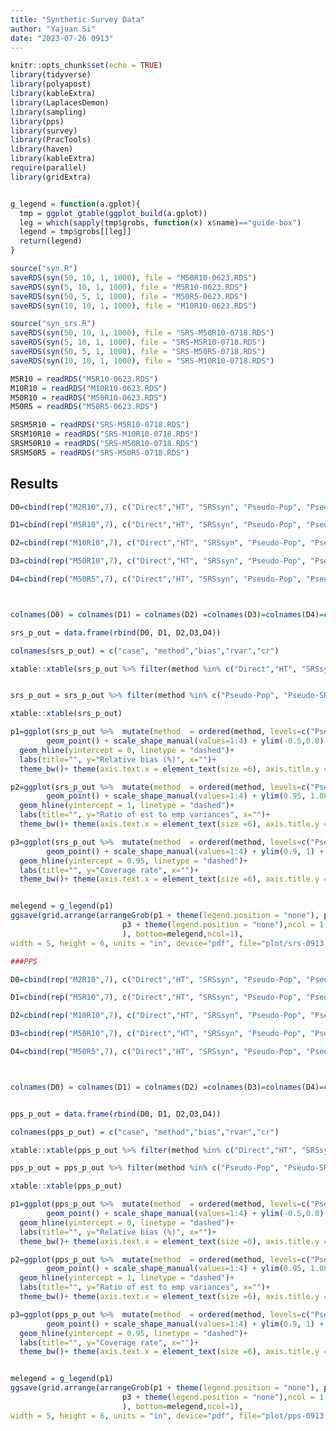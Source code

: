 ```yaml
---
title: "Synthetic Survey Data"
author: "Yajuan Si"
date: "2023-07-26 0913"
---
```


```r
knitr::opts_chunk$set(echo = TRUE)
library(tidyverse)
library(polyapost)
library(kableExtra)
library(LaplacesDemon)
library(sampling)
library(pps)
library(survey)
library(PracTools)
library(haven)
library(kableExtra)
require(parallel)
library(gridExtra)


g_legend = function(a.gplot){
  tmp = ggplot_gtable(ggplot_build(a.gplot))
  leg = which(sapply(tmp$grobs, function(x) x$name)=="guide-box")
  legend = tmp$grobs[[leg]]
  return(legend)
}
```


```r
source("syn.R")
saveRDS(syn(50, 10, 1, 1000), file = "M50R10-0623.RDS")
saveRDS(syn(5, 10, 1, 1000), file = "M5R10-0623.RDS")
saveRDS(syn(50, 5, 1, 1000), file = "M50R5-0623.RDS")
saveRDS(syn(10, 10, 1, 1000), file = "M10R10-0623.RDS")

source("syn_srs.R")
saveRDS(syn(50, 10, 1, 1000), file = "SRS-M50R10-0718.RDS")
saveRDS(syn(5, 10, 1, 1000), file = "SRS-M5R10-0718.RDS")
saveRDS(syn(50, 5, 1, 1000), file = "SRS-M50R5-0718.RDS")
saveRDS(syn(10, 10, 1, 1000), file = "SRS-M10R10-0718.RDS")
```

```r

M5R10 = readRDS("M5R10-0623.RDS")
M10R10 = readRDS("M10R10-0623.RDS")
M50R10 = readRDS("M50R10-0623.RDS")
M50R5 = readRDS("M50R5-0623.RDS")

SRSM5R10 = readRDS("SRS-M5R10-0718.RDS")
SRSM10R10 = readRDS("SRS-M10R10-0718.RDS")
SRSM50R10 = readRDS("SRS-M50R10-0718.RDS")
SRSM50R5 = readRDS("SRS-M50R5-0718.RDS")
```

## Results

```r


D0=cbind(rep("M2R10",7), c("Direct","HT", "SRSsyn", "Pseudo-Pop", "Pseudo-SRS", "SynRep-R", "SynRep-1"), SRSM2R10[[1]] %>% select(QEst_bias_relpct), SRSM2R10[[1]] %>% mutate(Var_r_raw=VarEst_raw/VarComp) %>% select(Var_r_raw), SRSM2R10[[2]] %>% select(Contained))

D1=cbind(rep("M5R10",7), c("Direct","HT", "SRSsyn", "Pseudo-Pop", "Pseudo-SRS", "SynRep-R", "SynRep-1"), SRSM5R10[[1]] %>% select(QEst_bias_relpct), SRSM5R10[[1]] %>% mutate(Var_r_raw=VarEst_raw/VarComp) %>% select(Var_r_raw), SRSM5R10[[2]] %>% select(Contained))

D2=cbind(rep("M10R10",7), c("Direct","HT", "SRSsyn", "Pseudo-Pop", "Pseudo-SRS", "SynRep-R", "SynRep-1"), SRSM10R10[[1]] %>% select(QEst_bias_relpct), SRSM10R10[[1]] %>% mutate(Var_r_raw=VarEst_raw/VarComp) %>% select(Var_r_raw), SRSM10R10[[2]] %>% select(Contained))

D3=cbind(rep("M50R10",7), c("Direct","HT", "SRSsyn", "Pseudo-Pop", "Pseudo-SRS", "SynRep-R", "SynRep-1"), SRSM50R10[[1]] %>% select(QEst_bias_relpct), SRSM50R10[[1]] %>% mutate(Var_r_raw=VarEst_raw/VarComp) %>% select(Var_r_raw), SRSM50R10[[2]] %>% select(Contained))

D4=cbind(rep("M50R5",7), c("Direct","HT", "SRSsyn", "Pseudo-Pop", "Pseudo-SRS", "SynRep-R", "SynRep-1"), SRSM50R5[[1]] %>% select(QEst_bias_relpct), SRSM50R5[[1]] %>% mutate(Var_r_raw=VarEst_raw/VarComp) %>% select(Var_r_raw), SRSM50R5[[2]] %>% select(Contained))



colnames(D0) = colnames(D1) = colnames(D2) =colnames(D3)=colnames(D4)=c("case", "method","bias","rvar","cr")

srs_p_out = data.frame(rbind(D0, D1, D2,D3,D4))

colnames(srs_p_out) = c("case", "method","bias","rvar","cr")

xtable::xtable(srs_p_out %>% filter(method %in% c("Direct","HT", "SRSsyn")))


srs_p_out = srs_p_out %>% filter(method %in% c("Pseudo-Pop", "Pseudo-SRS", "SynRep-R", "SynRep-1"))

xtable::xtable(srs_p_out)

p1=ggplot(srs_p_out %>%  mutate(method  = ordered(method, levels=c("Pseudo-Pop", "Pseudo-SRS", "SynRep-R", "SynRep-1")), case=ordered(case, levels=c("M2R10","M5R10","M10R10","M50R10","M50R5"))), aes(x = case, y=bias, group = method, color = method, shape = method)) +  
        geom_point() + scale_shape_manual(values=1:4) + ylim(-0.5,0.8) +
  geom_hline(yintercept = 0, linetype = "dashed")+
  labs(title="", y="Relative bias (%)", x="")+
  theme_bw()+ theme(axis.text.x = element_text(size =6), axis.title.y = element_text(size =7), legend.title = element_blank(),legend.position = "bottom")

p2=ggplot(srs_p_out %>%  mutate(method  = ordered(method, levels=c("Pseudo-Pop", "Pseudo-SRS", "SynRep-R", "SynRep-1")), case=ordered(case, levels=c("M2R10","M5R10","M10R10","M50R10","M50R5"))), aes(x = case, y=rvar, group = method, color = method, shape = method)) +  
        geom_point() + scale_shape_manual(values=1:4) + ylim(0.95, 1.08) + 
  geom_hline(yintercept = 1, linetype = "dashed")+
  labs(title="", y="Ratio of est to emp variances", x="")+
  theme_bw()+ theme(axis.text.x = element_text(size =6), axis.title.y = element_text(size =7), legend.title = element_blank())

p3=ggplot(srs_p_out %>%  mutate(method  = ordered(method, levels=c("Pseudo-Pop", "Pseudo-SRS", "SynRep-R", "SynRep-1")), case=ordered(case, levels=c("M2R10","M5R10","M10R10","M50R10","M50R5"))), aes(x = case, y=cr, group = method, color = method, shape = method)) +  
        geom_point() + scale_shape_manual(values=1:4) + ylim(0.9, 1) + 
  geom_hline(yintercept = 0.95, linetype = "dashed")+
  labs(title="", y="Coverage rate", x="")+
  theme_bw()+ theme(axis.text.x = element_text(size =6), axis.title.y = element_text(size =7), legend.title = element_blank())


melegend = g_legend(p1)
ggsave(grid.arrange(arrangeGrob(p1 + theme(legend.position = "none"), p2+theme(legend.position = "none"), 
                         p3 + theme(legend.position = "none"),ncol = 1
                         ), bottom=melegend,ncol=1),
width = 5, height = 6, units = "in", device="pdf", file="plot/srs-0913.pdf")

```


```r
###PPS

D0=cbind(rep("M2R10",7), c("Direct","HT", "SRSsyn", "Pseudo-Pop", "Pseudo-SRS", "SynRep-R", "SynRep-1"), M2R10[[1]] %>% select(QEst_bias_relpct), M2R10[[1]] %>% mutate(Var_r_raw=VarEst_raw/VarComp) %>% select(Var_r_raw), M2R10[[2]] %>% select(Contained))

D1=cbind(rep("M5R10",7), c("Direct","HT", "SRSsyn", "Pseudo-Pop", "Pseudo-SRS", "SynRep-R", "SynRep-1"), M5R10[[1]] %>% select(QEst_bias_relpct), M5R10[[1]] %>% mutate(Var_r_raw=VarEst_raw/VarComp) %>% select(Var_r_raw), M5R10[[2]] %>% select(Contained))

D2=cbind(rep("M10R10",7), c("Direct","HT", "SRSsyn", "Pseudo-Pop", "Pseudo-SRS", "SynRep-R", "SynRep-1"), M10R10[[1]] %>% select(QEst_bias_relpct), M10R10[[1]] %>% mutate(Var_r_raw=VarEst_raw/VarComp) %>% select(Var_r_raw), M10R10[[2]] %>% select(Contained))

D3=cbind(rep("M50R10",7), c("Direct","HT", "SRSsyn", "Pseudo-Pop", "Pseudo-SRS", "SynRep-R", "SynRep-1"), M50R10[[1]] %>% select(QEst_bias_relpct), M50R10[[1]] %>% mutate(Var_r_raw=VarEst_raw/VarComp) %>% select(Var_r_raw), M50R10[[2]] %>% select(Contained))

D4=cbind(rep("M50R5",7), c("Direct","HT", "SRSsyn", "Pseudo-Pop", "Pseudo-SRS", "SynRep-R", "SynRep-1"), M50R5[[1]] %>% select(QEst_bias_relpct), M50R5[[1]] %>% mutate(Var_r_raw=VarEst_raw/VarComp) %>% select(Var_r_raw), M50R5[[2]] %>% select(Contained))



colnames(D0) = colnames(D1) = colnames(D2) =colnames(D3)=colnames(D4)=c("case", "method","bias","rvar","cr")


pps_p_out = data.frame(rbind(D0, D1, D2,D3,D4))

colnames(pps_p_out) = c("case", "method","bias","rvar","cr")

xtable::xtable(pps_p_out %>% filter(method %in% c("Direct","HT", "SRSsyn")))

pps_p_out = pps_p_out %>% filter(method %in% c("Pseudo-Pop", "Pseudo-SRS", "SynRep-R", "SynRep-1"))

xtable::xtable(pps_p_out)

p1=ggplot(pps_p_out %>%  mutate(method  = ordered(method, levels=c("Pseudo-Pop", "Pseudo-SRS", "SynRep-R", "SynRep-1")), case=ordered(case, levels=c("M2R10","M5R10","M10R10","M50R10","M50R5"))), aes(x = case, y=bias, group = method, color = method, shape = method)) +  
        geom_point() + scale_shape_manual(values=1:4) + ylim(-0.5,0.8) +
  geom_hline(yintercept = 0, linetype = "dashed")+
  labs(title="", y="Relative bias (%)", x="")+
  theme_bw()+ theme(axis.text.x = element_text(size =6), axis.title.y = element_text(size =7), legend.title = element_blank(),legend.position = "bottom")

p2=ggplot(pps_p_out %>%  mutate(method  = ordered(method, levels=c("Pseudo-Pop", "Pseudo-SRS", "SynRep-R", "SynRep-1")), case=ordered(case, levels=c("M2R10","M5R10","M10R10","M50R10","M50R5"))), aes(x = case, y=rvar, group = method, color = method, shape = method)) +  
        geom_point() + scale_shape_manual(values=1:4) + ylim(0.95, 1.08) + 
  geom_hline(yintercept = 1, linetype = "dashed")+
  labs(title="", y="Ratio of est to emp variances", x="")+
  theme_bw()+ theme(axis.text.x = element_text(size =6), axis.title.y = element_text(size =7), legend.title = element_blank())

p3=ggplot(pps_p_out %>%  mutate(method  = ordered(method, levels=c("Pseudo-Pop", "Pseudo-SRS", "SynRep-R", "SynRep-1")), case=ordered(case, levels=c("M2R10","M5R10","M10R10","M50R10","M50R5"))), aes(x = case, y=cr, group = method, color = method, shape = method)) +  
        geom_point() + scale_shape_manual(values=1:4) + ylim(0.9, 1) + 
  geom_hline(yintercept = 0.95, linetype = "dashed")+
  labs(title="", y="Coverage rate", x="")+
  theme_bw()+ theme(axis.text.x = element_text(size =6), axis.title.y = element_text(size =7), legend.title = element_blank())


melegend = g_legend(p1)
ggsave(grid.arrange(arrangeGrob(p1 + theme(legend.position = "none"), p2+theme(legend.position = "none"), 
                         p3 + theme(legend.position = "none"),ncol = 1
                         ), bottom=melegend,ncol=1),
width = 5, height = 6, units = "in", device="pdf", file="plot/pps-0913.pdf")
```
